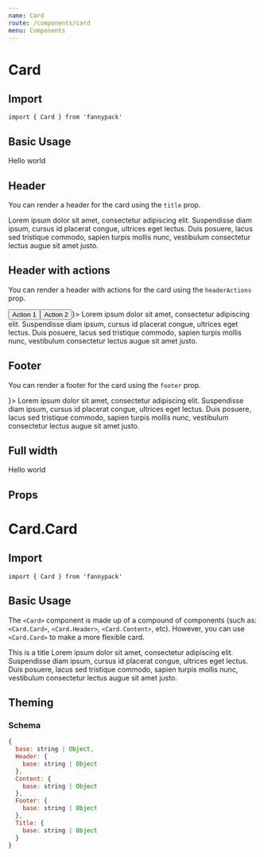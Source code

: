 ```yaml
---
name: Card
route: /components/card
menu: Components
---
```



# Card

## Import

`import { Card } from 'fannypack'`

## Basic Usage

<Playground>
  <Card>Hello world</Card>
</Playground>

## Header

You can render a header for the card using the `title` prop.

<Playground>
  <Card title="This is a title">
    Lorem ipsum dolor sit amet, consectetur adipiscing elit. Suspendisse diam ipsum, cursus id placerat congue, ultrices
    eget lectus. Duis posuere, lacus sed tristique commodo, sapien turpis mollis nunc, vestibulum consectetur lectus
    augue sit amet justo.
  </Card>
</Playground>

## Header with actions

You can render a header with actions for the card using the `headerActions` prop.

<Playground>
  <Card title="This is a title" headerActions={<Set><Button palette="primary" kind="link">Action 1</Button><Button palette="primary" kind="link">Action 2</Button></Set>}>
    Lorem ipsum dolor sit amet, consectetur adipiscing elit. Suspendisse diam ipsum, cursus id placerat congue, ultrices
    eget lectus. Duis posuere, lacus sed tristique commodo, sapien turpis mollis nunc, vestibulum consectetur lectus
    augue sit amet justo.
  </Card>
</Playground>

## Footer

You can render a footer for the card using the `footer` prop.

<Playground>
  <Card title="This is a title" footer={<ActionButtons justifyContent="flex-end" width="100%" />}>
    Lorem ipsum dolor sit amet, consectetur adipiscing elit. Suspendisse diam ipsum, cursus id placerat congue, ultrices
    eget lectus. Duis posuere, lacus sed tristique commodo, sapien turpis mollis nunc, vestibulum consectetur lectus
    augue sit amet justo.
  </Card>
</Playground>

## Full width

<Playground>
  <Card isFullWidth>Hello world</Card>
</Playground>

## Props

<PropsTable of={Card} />

# Card.Card

## Import

`import { Card } from 'fannypack'`

## Basic Usage

The `<Card>` component is made up of a compound of components (such as: `<Card.Card>`, `<Card.Header>`, `<Card.Content>`, etc). However, you can use `<Card.Card>` to make a more flexible card.

<Playground>
  <Card.Card a11yDescriptionId="description" a11yTitleId="title">
    <Card.Header>
      <Card.Title id="title">This is a title</Card.Title>
    </Card.Header>
    <Card.Content id="description">
      Lorem ipsum dolor sit amet, consectetur adipiscing elit. Suspendisse diam ipsum, cursus id placerat congue,
      ultrices eget lectus. Duis posuere, lacus sed tristique commodo, sapien turpis mollis nunc, vestibulum consectetur
      lectus augue sit amet justo.
    </Card.Content>
    <Card.Footer justifyContent="flex-end">
      <ActionButtons />
    </Card.Footer>
  </Card.Card>
</Playground>

## Theming

### Schema

```jsx
{
  base: string | Object,
  Header: {
    base: string | Object
  },
  Content: {
    base: string | Object
  },
  Footer: {
    base: string | Object
  },
  Title: {
    base: string | Object
  }
}
```
